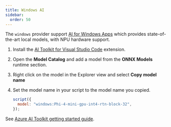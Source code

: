 ```yaml
---
title: Windows AI
sidebar:
  order: 50
---
```



The `windows` provider support [AI for Windows Apps](https://learn.microsoft.com/en-us/windows/ai/) which provides state-of-the-art local models, with NPU hardware support.

<Steps>

<ol>
<li>

Install the [AI Toolkit for Visual Studio Code](https://marketplace.visualstudio.com/items?itemName=ms-windows-ai-studio.windows-ai-studio)
extension.

</li>

<li>

Open the **Model Catalog** and add a model from the **ONNX Models** runtime section.

</li>

<li>

Right click on the model in the Explorer view and select **Copy model name**

</li>

<li>

Set the model name in your script to the model name you copied.

```js "windows:"
script({
  model: "windows:Phi-4-mini-gpu-int4-rtn-block-32",
});
```

</li>

</ol>

</Steps>

See [Azure AI Toolkit getting started guide](https://learn.microsoft.com/en-us/windows/ai/toolkit/toolkit-getting-started).
